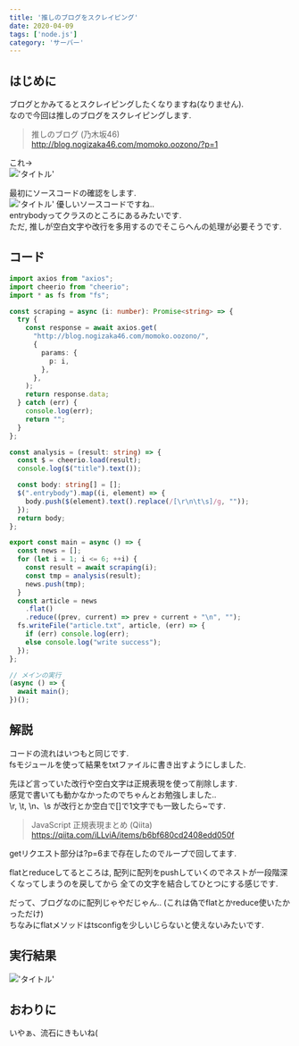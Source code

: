 ```yaml
---
title: '推しのブログをスクレイピング'
date: 2020-04-09
tags: ['node.js']
category: 'サーバー'
---
```


## はじめに

ブログとかみてるとスクレイピングしたくなりますね(なりません).\
なので今回は推しのブログをスクレイピングします.

> 推しのブログ (乃木坂46) http://blog.nogizaka46.com/momoko.oozono/?p=1

これ->\
!['タイトル'](https://i.gyazo.com/67ab3b94da74e8951955afd3db85d3c7.jpg)

最初にソースコードの確認をします.\
!['タイトル'](https://i.gyazo.com/37ab51e0a8a0f08758ed55c595365cd2.png)
優しいソースコードですね..\
entrybodyってクラスのところにあるみたいです.\
ただ, 推しが空白文字や改行を多用するのでそこらへんの処理が必要そうです.

## コード

```typescript
import axios from "axios";
import cheerio from "cheerio";
import * as fs from "fs";

const scraping = async (i: number): Promise<string> => {
  try {
    const response = await axios.get(
      "http://blog.nogizaka46.com/momoko.oozono/",
      {
        params: {
          p: i,
        },
      },
    );
    return response.data;
  } catch (err) {
    console.log(err);
    return "";
  }
};

const analysis = (result: string) => {
  const $ = cheerio.load(result);
  console.log($("title").text());

  const body: string[] = [];
  $(".entrybody").map((i, element) => {
    body.push($(element).text().replace(/[\r\n\t\s]/g, ""));
  });
  return body;
};

export const main = async () => {
  const news = [];
  for (let i = 1; i <= 6; ++i) {
    const result = await scraping(i);
    const tmp = analysis(result);
    news.push(tmp);
  }
  const article = news
    .flat()
    .reduce((prev, current) => prev + current + "\n", "");
  fs.writeFile("article.txt", article, (err) => {
    if (err) console.log(err);
    else console.log("write success");
  });
};

// メインの実行
(async () => {
  await main();
})();
```

## 解説

コードの流れはいつもと同じです.\
fsモジュールを使って結果をtxtファイルに書き出すようにしました.

先ほど言っていた改行や空白文字は正規表現を使って削除します.\
感覚で書いても動かなかったのでちゃんとお勉強しました..\
\r, \t, \n、\s が改行とか空白で[]で1文字でも一致したら~です.

> JavaScript 正規表現まとめ (Qiita) https://qiita.com/iLLviA/items/b6bf680cd2408edd050f

getリクエスト部分は?p=6まで存在したのでループで回してます.

flatとreduceしてるところは, 配列に配列をpushしていくのでネストが一段階深くなってしまうのを戻してから 全ての文字を結合してひとつにする感じです.

だって、ブログなのに配列じゃやだじゃん.. (これは偽でflatとかreduce使いたかっただけ)\
ちなみにflatメソッドはtsconfigを少しいじらないと使えないみたいです.

## 実行結果

!['タイトル'](https://i.gyazo.com/1af3ec67d9d655f940853fbc6225a58e.jpg)

## おわりに

いやぁ、流石にきもいね(
